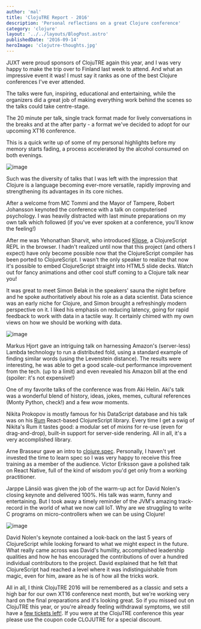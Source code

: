 ```yaml
---
author: 'mal'
title: 'ClojuTRE Report - 2016'
description: 'Personal reflections on a great Clojure conference'
category: 'clojure'
layout: '../../layouts/BlogPost.astro'
publishedDate: '2016-09-14'
heroImage: 'clojutre-thoughts.jpg'
---
```



JUXT were proud sponsors of ClojuTRE again this year, and I was very
happy to make the trip over to Finland last week to attend. And what an
impressive event it was! I must say it ranks as one of the best Clojure
conferences I've ever attended.

The talks were fun, inspiring, educational and entertaining, while the
organizers did a great job of making everything work behind the scenes
so the talks could take centre-stage.

The 20 minute per talk, single track format made for lively
conversations in the breaks and at the after party - a format we've
decided to adopt for our upcoming XT16 conference.

This is a quick write up of some of my personal highlights before my
memory starts fading, a process accelerated by the alcohol consumed on
both evenings.


<Image alt='image' src={ba} />

Such was the diversity of talks that I was left with the impression that
Clojure is a language becoming ever-more versatile, rapidly improving
and strengthening its advantages in its core niches.

After a welcome from MC Tommi and the Mayor of Tampere, Robert Johansson
keynoted the conference with a talk on computerised psychology. I was
heavily distracted with last minute preparations on my own talk which
followed (if you've ever spoken at a conference, you'll know the
feeling!)

After me was Yehonathan Sharvit, who introduced
[Klipse](http://blog.klipse.tech/clojure/2016/03/17/klipse.html), a
ClojureScript REPL in the browser. I hadn't realized until now that this
project (and others I expect) have only become possible now that the
ClojureScript compiler has been ported to ClojureScript. I wasn't the
only speaker to realize that now it's possible to embed ClojureScript
straight into HTML5 slide decks. Watch out for fancy animations and
other cool stuff coming to a Clojure talk near you!

It was great to meet Simon Belak in the speakers\' sauna the night
before and he spoke authoritatively about his role as a data scientist.
Data science was an early niche for Clojure, and Simon brought a
refreshingly modern perspective on it. I liked his emphasis on reducing
latency, going for rapid feedback to work with data in a tactile way. It
certainly chimed with my own views on how we should be working with
data.


<Image alt='image' src={si} />

Markus Hjort gave an intriguing talk on harnessing Amazon's
(server-less) Lambda technology to run a distributed fold, using a
standard example of finding similar words (using the Levenstein
distance). The results were interesting, he was able to get a good
scale-out performance improvement from the tech. (up to a limit) and
even revealed his Amazon bill at the end (spoiler: it's not expensive!)

One of my favorite talks of the conference was from Aki Helin. Aki's
talk was a wonderful blend of history, ideas, jokes, memes, cultural
references (Monty Python, check!) and a few _wow_ moments.

Nikita Prokopov is mostly famous for his DataScript database and his
talk was on his [Rum](https://github.com/tonsky/rum) React-based
ClojureScript library. Every time I get a swig of Nikita's Rum it tastes
good: a modular set of _mixins_ for re-use (even for drag-and-drop),
built-in support for server-side rendering. All in all, it's a very
accomplished library.

Arne Brasseur gave an intro to
[clojure.spec](http://clojure.org/about/spec). Personally, I haven't yet
invested the time to learn spec so I was very happy to receive this free
training as a member of the audience. Victor Eriksson gave a polished
talk on React Native, full of the kind of wisdom you'd get only from a
working practitioner.

Jarppe Länsiö was given the job of the warm-up act for David Nolen's
closing keynote and delivered 100%. His talk was warm, funny and
entertaining. But I took away a timely reminder of the JVM's amazing
track-record in the world of what we now call IoT. Why are we struggling
to write C programs on micro-controllers when we can be using Clojure!


<Image alt='image' src={ja} />

David Nolen's keynote contained a look-back on the last 5 years of
ClojureScript while looking forward to what we might expect in the
future. What really came across was David's humility, accomplished
leadership qualities and how he has encouraged the contributions of over
a hundred individual contributors to the project. David explained that
he felt that ClojureScript had reached a level where it was
indistinguishable from magic, even for him, aware as he is of how all
the tricks work.

All in all, I think ClojuTRE 2016 will be remembered as a classic and
sets a high bar for our own XT16 conference next month, but we're
working very hard on the final preparations and it's looking great. So
if you missed out on ClojuTRE this year, or you're already feeling
withdrawal symptoms, we still have a [few tickets
left!](https://juxt.pro/XT16.html). If you were at the ClojuTRE
conference this year please use the coupon code CLOJUTRE for a special
discount.
